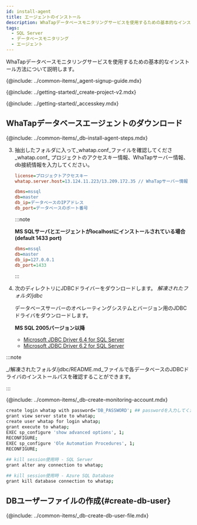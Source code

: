 ```yaml
---
id: install-agent
title: エージェントのインストール
description: WhaTapデータベースモニタリングサービスを使用するための基本的なインストール方法について説明します。
tags:
  - SQL Server
  - データベースモニタリング
  - エージェント
---
```



WhaTapデータベースモニタリングサービスを使用するための基本的なインストール方法について説明します。

{@include: ../common-items/_agent-signup-guide.mdx}  

<Youtube ko='RhU3f3d7k1A' en='wQbXDKNdDfA' ja='wQbXDKNdDfA' />

{@include: ../getting-started/_create-project-v2.mdx}

{@include: ../getting-started/_accesskey.mdx} 

## WhaTapデータベースエージェントのダウンロード

{@include: ../common-items/_db-install-agent-steps.mdx}

3.  抽出したフォルダに入って_whatap.conf_ファイルを確認してくださ_whatap.conf_ プロジェクトのアクセスキー情報、WhaTapサーバー情報、db接続情報を入力してください。

    ```ini title='whatap.conf'
    license=プロジェクトアクセスキー
    whatap.server.host=13.124.11.223/13.209.172.35 // WhaTapサーバー情報

    dbms=mssql
    db=master
    db_ip=データベースのIPアドレス
    db_port=データベースのポート番号 
    ```

    :::note

    **MS SQLサーバとエージェントがlocalhostにインストールされている場合(default 1433 port)**

    ```ini title='whatap.conf'
    dbms=mssql
    db=master
    db_ip=127.0.0.1
    db_port=1433
    ```

    :::

4.  次のディレクトリにJDBCドライバーをダウンロードします。 _解凍されたフォルダ/jdbc_

    データベースサーバーのオペレーティングシステムとバージョン用のJDBCドライバをダウンロードします。

    **MS SQL 2005バージョン以降**

    -   [Microsoft JDBC Driver 6.4 for SQL Server](https://www.microsoft.com/en-us/download/details.aspx?id=56615)
    -   [Microsoft JDBC Driver 6.2 for SQL Server](https://www.microsoft.com/en-us/download/details.aspx?id=55539)

:::note

_/解凍されたフォルダ/jdbc/README.md_ファイルで各データベースのJDBCドライバのインストールパスを確認することができます。

:::

{@include: ../common-items/_db-create-monitoring-account.mdx}

```bash showLineNumbers
create login whatap with password='DB_PASSWORD'; ## passwordを入力してください。
grant view server state to whatap;
create user whatap for login whatap;
grant execute to whatap;
EXEC sp_configure 'show advanced options', 1;
RECONFIGURE;
EXEC sp_configure 'Ole Automation Procedures', 1;
RECONFIGURE;
 
## kill session使用時 - SQL Server
grant alter any connection to whatap;

## kill session使用時 - Azure SQL Database
grant kill database connection to whatap;
```

## DBユーザーファイルの作成{#create-db-user}

{@include: ../common-items/_db-create-db-user-file.mdx}
